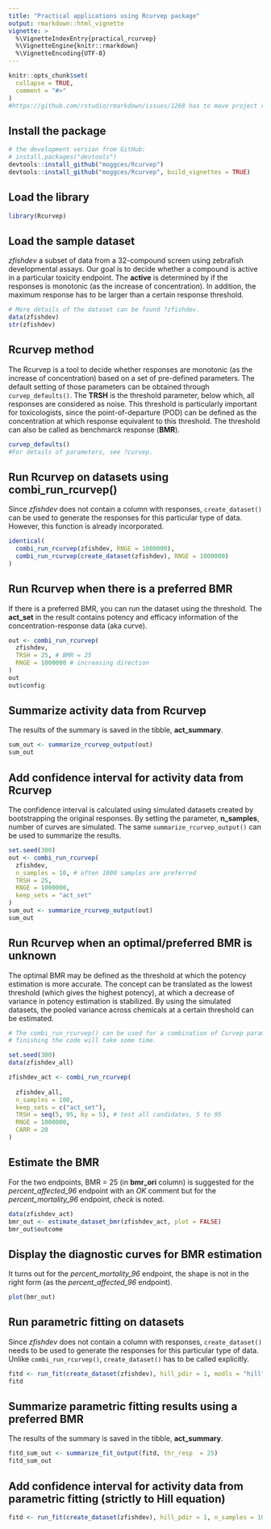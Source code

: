 ```yaml
---
title: "Practical applications using Rcurvep package"
output: rmarkdown::html_vignette
vignette: >
  %\VignetteIndexEntry{practical_rcurvep}
  %\VignetteEngine{knitr::rmarkdown}
  %\VignetteEncoding{UTF-8}
---
```


```r
knitr::opts_chunk$set(
  collapse = TRUE,
  comment = "#>"
)
#https://github.com/rstudio/rmarkdown/issues/1268 has to move project rmd_knit_tem
```

## Install the package

```r
# the development version from GitHub:
# install.packages("devtools")
devtools::install_github("moggces/Rcurvep")
devtools::install_github("moggces/Rcurvep", build_vignettes = TRUE)
```


## Load the library


```r
library(Rcurvep)
```

## Load the sample dataset

*zfishdev* a subset of data from a 32-compound screen using zebrafish developmental assays. 
Our goal is to decide whether a compound is active in a particular toxicity endpoint. 
The **active** is determined by if the responses is monotonic (as the increase of concentration). In addition, the maximum response has to be larger than a certain response threshold. 

```r
# More details of the dataset can be found ?zfishdev.
data(zfishdev) 
str(zfishdev)
```

## Rcurvep method

The Rcurvep is a tool to decide whether responses are monotonic (as the increase of concentration) based on a set of pre-defined parameters. The default setting of those parameters can be obtained through `curvep_defaults()`. The **TRSH** is the threshold parameter, below which, all responses are considered as noise. This threshold is particularly important for toxicologists, since the point-of-departure (POD) can be defined as the concentration at which response equivalent to this threshold. The threshold can also be called as benchmarck response (**BMR**).


```r
curvep_defaults()
#For details of parameters, see ?curvep.

```

## Run Rcurvep on datasets using combi_run_rcurvep()

Since *zfishdev* does not contain a column with responses, `create_dataset()` can be used to generate the responses for this particular type of data. However, this function is already incorporated.

```r
identical(
  combi_run_rcurvep(zfishdev, RNGE = 1000000),
  combi_run_rcurvep(create_dataset(zfishdev), RNGE = 1000000)
)
```

## Run Rcurvep when there is a preferred BMR

If there is a preferred BMR, you can run the dataset using the threshold. The **act_set** in the result contains potency and efficacy information of the concentration-response data (aka curve). 

```r
out <- combi_run_rcurvep(
  zfishdev,
  TRSH = 25, # BMR = 25
  RNGE = 1000000 # increasing direction
)
out
out$config
```


## Summarize activity data from Rcurvep

The results of the summary is saved in the tibble, **act_summary**.

```r
sum_out <- summarize_rcurvep_output(out)
sum_out
```

## Add confidence interval for activity data from Rcurvep

The confidence interval is calculated using simulated datasets created by bootstrapping the original responses. By setting the parameter, **n_samples**, number of curves are simulated. The same `summarize_rcurvep_output()` can be used to summarize the results. 

```r
set.seed(300)
out <- combi_run_rcurvep(
  zfishdev,
  n_samples = 10, # often 1000 samples are preferred
  TRSH = 25,
  RNGE = 1000000,
  keep_sets = "act_set"
)
sum_out <- summarize_rcurvep_output(out)
sum_out
```


## Run Rcurvep when an optimal/preferred BMR is unknown

The optimal BMR may be defined as the threshold at which the potency estimation is more accurate. The concept can be translated as the lowest threshold (which gives the highest potency), at which a decrease of variance in potency estimation is stabilized. 
By using the simulated datasets, the pooled variance across chemicals at a certain threshold can be estimated. 


```r
# The combi_run_rcurvep() can be used for a combination of Curvep parameters. 
# finishing the code will take some time. 

set.seed(300)
data(zfishdev_all)

zfishdev_act <- combi_run_rcurvep(
  
  zfishdev_all, 
  n_samples = 100, 
  keep_sets = c("act_set"),
  TRSH = seq(5, 95, by = 5), # test all candidates, 5 to 95
  RNGE = 1000000, 
  CARR = 20
)

```

## Estimate the BMR

For the two endpoints, BMR = 25 (in **bmr_ori** column) is suggested for the *percent_affected_96* endpoint with an *OK* comment but for the *percent_mortality_96* endpoint, *check* is noted. 

```r
data(zfishdev_act)
bmr_out <- estimate_dataset_bmr(zfishdev_act, plot = FALSE)
bmr_out$outcome
```

## Display the diagnostic curves for BMR estimation

It turns out for the *percent_mortality_96* endpoint, the shape is not in the right form (as the *percent_affected_96* endpoint). 

```r
plot(bmr_out)
```

## Run parametric fitting on datasets

Since *zfishdev* does not contain a column with responses, `create_dataset()` needs to be used to generate the responses for this particular type of data. Unlike `combi_run_rcurvep()`, `create_dataset()` has to be called explicitly. 

```r
fitd <- run_fit(create_dataset(zfishdev), hill_pdir = 1, modls = "hill")
fitd
```

## Summarize parametric fitting results using a preferred BMR

The results of the summary is saved in the tibble, **act_summary**.


```r
fitd_sum_out <- summarize_fit_output(fitd, thr_resp  = 25)
fitd_sum_out
```


## Add confidence interval for activity data from parametric fitting (strictly to Hill equation)



```r
fitd <- run_fit(create_dataset(zfishdev), hill_pdir = 1, n_samples = 10, modls = "hill")
```


